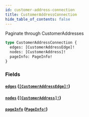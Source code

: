 ```yaml
---
id: customer-address-connection
title: CustomerAddressConnection
hide_table_of_contents: false
---
```



Paginate through CustomerAddresses

```graphql
type CustomerAddressConnection {
  edges: [CustomerAddressEdge]!
  nodes: [CustomerAddress]!
  pageInfo: PageInfo!
}
```


### Fields

#### [`edges`](#) ([`[CustomerAddressEdge]!`](/developers/demandhq-apis/storefront-api/graphql/reference/objects/customer-address-edge))




#### [`nodes`](#) ([`[CustomerAddress]!`](/developers/demandhq-apis/storefront-api/graphql/reference/objects/customer-address))




#### [`pageInfo`](#) ([`PageInfo!`](/developers/demandhq-apis/storefront-api/graphql/reference/objects/page-info))






